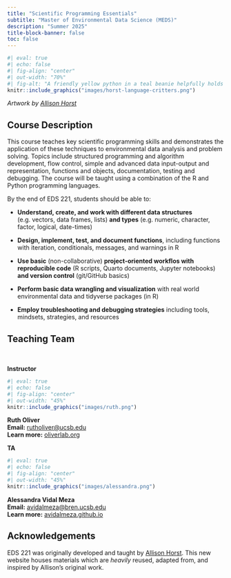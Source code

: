 ```yaml
---
title: "Scientific Programming Essentials"
subtitle: "Master of Environmental Data Science (MEDS)"
description: "Summer 2025"
title-block-banner: false
toc: false
---
```


```r
#| eval: true 
#| echo: false
#| fig-align: "center"
#| out-width: "70%" 
#| fig-alt: "A friendly yellow python in a teal beanie helpfully holds a ball of yarn, which is being used by a round hedgehog to knit a teal and yellow mitten. A squirrel on a drum labeled 'SQL' paints an 'R' to make it read 'SQ(R)L' (which may be read as 'squirrel'). The goal is to show Python, R, and SQL together in polyglot workflows facilitated by R Markdown / Quarto."
knitr::include_graphics("images/horst-language-critters.png")
```

::: {.gray-text .center-text}
*Artwork by [Allison Horst](https://allisonhorst.com/){target="_blank"}*
:::

## Course Description

This course teaches key scientific programming skills and demonstrates the application of these techniques to environmental data analysis and problem solving. Topics include structured programming and algorithm development, flow control, simple and advanced data input-output and representation, functions and objects, documentation, testing and debugging. The course will be taught using a combination of the R and Python programming languages.

By the end of EDS 221, students should be able to:

- **Understand, create, and work with different data structures** (e.g. vectors, data frames, lists) **and types** (e.g. numeric, character, factor, logical, date-times)

- **Design, implement, test, and document functions**, including functions with iteration, conditionals, messages, and warnings in R

- **Use basic** (non-collaborative) **project-oriented workflos with reproducible code** (R scripts, Quarto documents, Jupyter notebooks) **and version control** (git/GitHub basics)

- **Perform basic data wrangling and visualization** with real world environmental data and tidyverse packages (in R)

- **Employ troubleshooting and debugging strategies** including tools, mindsets, strategies, and resources



## Teaching Team

<br>

::: {.grid}
::: {.g-col-12 .g-col-md-6}

::: {.center-text .body-text-l}
**Instructor**
:::

```r
#| eval: true 
#| echo: false
#| fig-align: "center"
#| out-width: "45%" 
knitr::include_graphics("images/ruth.png")
```

::: {.center-text}
[**Ruth Oliver**]{.teal-text}  
**Email:** [rutholiver@ucsb.edu](mailto::rutholiver@ucsb.edu)  
**Learn more:** [oliverlab.org](https://oliverlab.org/){target="_blank"}  
:::

:::

::: {.g-col-12 .g-col-md-6}

::: {.center-text .body-text-l}
**TA**
:::

```r
#| eval: true 
#| echo: false
#| fig-align: "center"
#| out-width: "45%" 
knitr::include_graphics("images/alessandra.png")
```

::: {.center-text}
[**Alessandra Vidal Meza**]{.teal-text}  
**Email:** [avidalmeza@bren.ucsb.edu](mailto::avidalmeza@bren.ucsb.edu)   
**Learn more:** [avidalmeza.github.io](https://avidalmeza.github.io/){target="_blank"}
:::

:::
:::

## Acknowledgements

EDS 221 was originally developed and taught by [Allison Horst](https://allisonhorst.github.io/). This new website houses materials which are *heavily* reused, adapted from, and inspired by Allison's original work.
